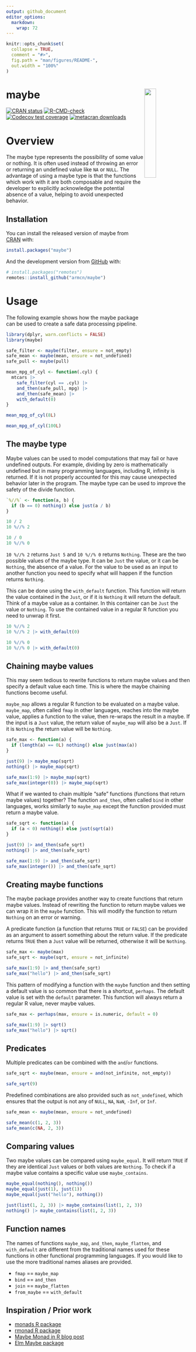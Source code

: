 ```yaml
---
output: github_document
editor_options: 
  markdown: 
    wrap: 72
---
```


<!-- README.md is generated from README.Rmd. Please edit that file -->

```r
knitr::opts_chunk$set(
  collapse = TRUE,
  comment = "#>",
  fig.path = "man/figures/README-",
  out.width = "100%"
)
```

# maybe <img src="man/figures/hex.png" align="right" style="width: 25%;"/>

<!-- badges: start -->

[![CRAN
status](https://www.r-pkg.org/badges/version/maybe)](https://CRAN.R-project.org/package=maybe)
[![R-CMD-check](https://github.com/armcn/maybe/workflows/R-CMD-check/badge.svg)](https://github.com/armcn/maybe/actions)
[![Codecov test
coverage](https://codecov.io/gh/armcn/maybe/branch/main/graph/badge.svg)](https://app.codecov.io/gh/armcn/maybe?branch=main)
[![metacran downloads](https://cranlogs.r-pkg.org/badges/maybe)](https://cran.r-project.org/package=maybe)

<!-- badges: end -->

# Overview

The maybe type represents the possibility of some value or nothing. It is often 
used instead of throwing an error or returning an undefined value like `NA` or 
`NULL`. The advantage of using a maybe type is that the functions which work with
it are both composable and require the developer to explicitly acknowledge the 
potential absence of a value, helping to avoid unexpected behavior.

## Installation

You can install the released version of maybe from [CRAN](https://CRAN.R-project.org) with:

```r
install.packages("maybe")
```

And the development version from [GitHub](https://github.com/) with:

``` r
# install.packages("remotes")
remotes::install_github("armcn/maybe")
```

# Usage

The following example shows how the maybe package can be used to create
a safe data processing pipeline. 

```r
library(dplyr, warn.conflicts = FALSE)
library(maybe)

safe_filter <- maybe(filter, ensure = not_empty)
safe_mean <- maybe(mean, ensure = not_undefined)
safe_pull <- maybe(pull)

mean_mpg_of_cyl <- function(.cyl) {
  mtcars |> 
    safe_filter(cyl == .cyl) |> 
    and_then(safe_pull, mpg) |> 
    and_then(safe_mean) |> 
    with_default(0)
}

mean_mpg_of_cyl(8L)

mean_mpg_of_cyl(100L)
```

## The maybe type

Maybe values can be used to model computations that may fail or have undefined 
outputs. For example, dividing by zero is mathematically undefined but in many 
programming languages, including R, infinity is returned. If it is not properly
accounted for this may cause unexpected behavior later in the program. The maybe
type can be used to improve the safety of the divide function.

```r
`%//%` <- function(a, b) {
  if (b == 0) nothing() else just(a / b)
}

10 / 2
10 %//% 2

10 / 0
10 %//% 0
```

`10 %//% 2` returns `Just 5` and `10 %//% 0` 
returns `Nothing`. These are the two possible values of the maybe type. It can 
be `Just` the value, or it can be `Nothing`, the absence of a value. For the 
value to be used as an input to another function you need to specify what will 
happen if the function returns `Nothing`. 

This can be done using the `with_default` function. This function will return 
the value contained in the `Just`, or if it is `Nothing` it will return the 
default. Think of a maybe value as a container. In this container can be `Just` 
the value or `Nothing`. To use the contained value in a regular R function you 
need to unwrap it first.

```r
10 %//% 2
10 %//% 2 |> with_default(0)

10 %//% 0
10 %//% 0 |> with_default(0)
```

## Chaining maybe values

This may seem tedious to rewrite functions to return maybe values and then 
specify a default value each time. This is where the maybe chaining functions
become useful. 

`maybe_map` allows a regular R function to be evaluated on a maybe
value. `maybe_map`, often called `fmap` in other languages, reaches into the 
maybe value, applies a function to the value, then re-wraps the result in a 
maybe. If the input is a `Just` value, the return value of `maybe_map` will also 
be a `Just`. If it is `Nothing` the return value will be `Nothing`.

```r
safe_max <- function(a) {
  if (length(a) == 0L) nothing() else just(max(a))
}

just(9) |> maybe_map(sqrt)
nothing() |> maybe_map(sqrt)

safe_max(1:9) |> maybe_map(sqrt)
safe_max(integer(0)) |> maybe_map(sqrt)
```

What if we wanted to chain multiple "safe" functions (functions that return 
maybe values) together? The function `and_then`, often called `bind` in other 
languages, works similarly to `maybe_map` except the function provided must 
return a maybe value.

```r
safe_sqrt <- function(a) {
  if (a < 0) nothing() else just(sqrt(a))
}

just(9) |> and_then(safe_sqrt)
nothing() |> and_then(safe_sqrt)

safe_max(1:9) |> and_then(safe_sqrt)
safe_max(integer()) |> and_then(safe_sqrt)
```

## Creating maybe functions

The maybe package provides another way to create functions that return maybe
values. Instead of rewriting the function to return maybe values we can wrap it 
in the `maybe` function. This will modify the function to return `Nothing` on 
an error or warning. 

A predicate function (a function that returns `TRUE` or
`FALSE`) can be provided as an argument to assert something about the return 
value. If the predicate returns `TRUE` then a `Just` value will be returned,
otherwise it will be `Nothing`.

```r
safe_max <- maybe(max)
safe_sqrt <- maybe(sqrt, ensure = not_infinite)

safe_max(1:9) |> and_then(safe_sqrt)
safe_max("hello") |> and_then(safe_sqrt)
```

This pattern of modifying a function with the `maybe` function and then setting 
a default value is so common that there is a shortcut, `perhaps`. The default 
value is set with the `default` parameter. This function will always return a 
regular R value, never maybe values.

```r
safe_max <- perhaps(max, ensure = is.numeric, default = 0)

safe_max(1:9) |> sqrt()
safe_max("hello") |> sqrt()
```

## Predicates

Multiple predicates can be combined with the `and`/`or` functions.

```r
safe_sqrt <- maybe(mean, ensure = and(not_infinite, not_empty))

safe_sqrt(9)
```

Predefined combinations are also provided such as `not_undefined`, which ensures 
that the output is not any of `NULL`, `NA`, `NaN`, `-Inf`, or `Inf`.

```r
safe_mean <- maybe(mean, ensure = not_undefined)

safe_mean(c(1, 2, 3))
safe_mean(c(NA, 2, 3))
```

## Comparing values

Two maybe values can be compared using `maybe_equal`. It will return `TRUE` if 
they are identical `Just` values or both values are `Nothing`. To check if a 
maybe value contains a specific value use `maybe_contains`.

```r
maybe_equal(nothing(), nothing())
maybe_equal(just(1), just(1))
maybe_equal(just("hello"), nothing())

just(list(1, 2, 3)) |> maybe_contains(list(1, 2, 3))
nothing() |> maybe_contains(list(1, 2, 3))
```

## Function names

The names of functions `maybe_map`, `and_then`, `maybe_flatten`, and 
`with_default` are different from the traditional names used for these functions 
in other functional programming languages. If you would like to use the more
traditional names aliases are provided.

- `fmap` == `maybe_map`
- `bind` == `and_then`
- `join` == `maybe_flatten`
- `from_maybe` == `with_default`

## Inspiration / Prior work

- [monads R package](https://github.com/hadley/monads)
- [rmonad R package](https://github.com/arendsee/rmonad)
- [Maybe Monad in R blog post](https://www.r-bloggers.com/2019/05/maybe-monad-in-r/)
- [Elm Maybe package](https://package.elm-lang.org/packages/elm/core/1.0.5/Maybe)
